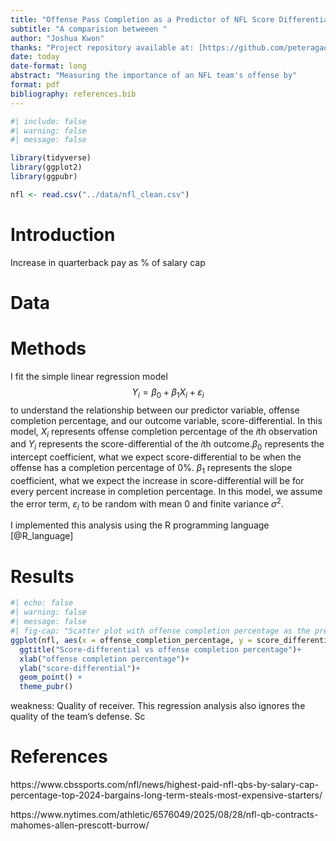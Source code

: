 ```yaml
---
title: "Offense Pass Completion as a Predictor of NFL Score Differential"
subtitle: "A comparision betweeen "
author: "Joshua Kwon"
thanks: "Project repository available at: [https://github.com/peteragao/MATH261A-project-template](https://github.com/peteragao/MATH261A-project-template)."
date: today
date-format: long
abstract: "Measuring the importance of an NFL team's offense by"
format: pdf
bibliography: references.bib
---
```


```r
#| include: false
#| warning: false
#| message: false

library(tidyverse)
library(ggplot2)
library(ggpubr)

nfl <- read.csv("../data/nfl_clean.csv")
```


# Introduction
Increase in quarterback pay as % of salary cap

# Data

# Methods

I fit the simple linear regression model $$Y_i = \beta_0 +\beta_1 X_i + \varepsilon_i$$ to understand the relationship between our predictor variable, offense completion percentage, and our outcome variable, score-differential. In this model, $X_i$ represents offense completion percentage of the $i$th observation and $Y_i$ represents the score-differential of the $i$th outcome.$\beta_0$ represents the intercept coefficient, what we expect score-differential to be when the offense has a completion percentage of 0%. $\beta_1$ represents the slope coefficient, what we expect the increase in score-differential will be for every percent increase in completion percentage. In this model, we assume the error term, $\varepsilon_i$ to be random with mean 0 and finite variance $\sigma^2$.

I implemented this analysis using the R programming language [@R_language]




# Results

```r
#| echo: false
#| warning: false
#| message: false
#| fig-cap: "Scatter plot with offense completion percentage as the predictor values and score-differential as the outcome values "
ggplot(nfl, aes(x = offense_completion_percentage, y = score_differential)) +
  ggtitle("Score-differential vs offense completion percentage")+
  xlab("offense completion percentage")+
  ylab("score-differential")+
  geom_point() + 
  theme_pubr()
```


weakness: Quality of receiver. This regression analysis also ignores the quality of the team's defense. Sc

# References

https://www.cbssports.com/nfl/news/highest-paid-nfl-qbs-by-salary-cap-percentage-top-2024-bargains-long-term-steals-most-expensive-starters/

https://www.nytimes.com/athletic/6576049/2025/08/28/nfl-qb-contracts-mahomes-allen-prescott-burrow/
